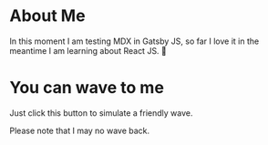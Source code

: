 
# About Me

In this moment I am testing MDX in Gatsby JS, so far I love it in the meantime I am learning about React JS. 🧪

# You can wave to me

Just click this button to simulate a friendly wave.

<Wave />

Please note that I may no wave back.